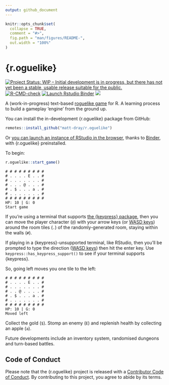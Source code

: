 ```yaml
---
output: github_document
---
```


<!-- README.md is generated from README.Rmd. Please edit that file -->

```r
knitr::opts_chunk$set(
  collapse = TRUE,
  comment = "#>",
  fig.path = "man/figures/README-",
  out.width = "100%"
)
```

# {r.oguelike}

<!-- badges: start -->

[![Project Status: WIP – Initial development is in progress, but there
has not yet been a stable, usable release suitable for the
public.](https://www.repostatus.org/badges/latest/wip.svg)](https://www.repostatus.org/#wip)
[![R-CMD-check](https://github.com/matt-dray/r.oguelike/workflows/R-CMD-check/badge.svg)](https://github.com/matt-dray/r.oguelike/actions)
[![Launch Rstudio Binder](http://mybinder.org/badge_logo.svg)](https://mybinder.org/v2/gh/matt-dray/play-r.oguelike/main?urlpath=rstudio)
[![](https://img.shields.io/badge/@-...$..a....E...-black?style=flat&labelColor=white)](https://en.wikipedia.org/wiki/Roguelike)
<!-- badges: end -->

A (work-in-progress) text-based [roguelike game](https://en.wikipedia.org/wiki/Roguelike) for R. A learning process to build a gameplay 'engine' from the ground up.

You can install the in-development {r.oguelike} package from GitHub:

```r
remotes::install_github("matt-dray/r.oguelike")
```

Or [you can launch an instance of RStudio in the browser](https://mybinder.org/v2/gh/matt-dray/play-r.oguelike/main?urlpath=rstudio), thanks to [Binder](https://mybinder.org/), with {r.oguelike} preinstalled.

To begin:

```r
r.oguelike::start_game()
```

```
# # # # # # # # # 
# . . . . E . . # 
# . . . . . . . # 
# . . . @ . . . # 
# . $ . . . a . # 
# . . . . . . . # 
# # # # # # # # # 
HP: 10 | G: 0 
Start game
```

If you're using a terminal that supports [the {keypress} package](https://github.com/gaborcsardi/keypress), then you can move the player character (`@`) with your arrow keys (or [WASD keys](https://en.wikipedia.org/wiki/Arrow_keys#WASD_keys)) around the room tiles (`.`) of the randomly-generated room, staying within the walls (`#`).

If playing in a {keypress}-unsupported terminal, like RStudio, then you'll be prompted to type the direction ([WASD keys](https://en.wikipedia.org/wiki/Arrow_keys#WASD_keys)) then hit the enter key. Use `keypress::has_keypress_support()` to see if your terminal supports {keypress}.

So, going left moves you one tile to the left:

```
# # # # # # # # # 
# . . . . E . . # 
# . . . . . . . # 
# . . @ . . . . # 
# . $ . . . a . # 
# . . . . . . . # 
# # # # # # # # # 
HP: 10 | G: 0
Moved left
```

Collect the gold (`$`). Stomp an enemy (`E`) and replenish health by collecting an apple (`a`).

Future developments include an inventory system, randomised dungeons and turn-based battles.

## Code of Conduct

Please note that the {r.oguelike} project is released with a [Contributor Code of Conduct](https://contributor-covenant.org/version/2/0/CODE_OF_CONDUCT.html). By contributing to this project, you agree to abide by its terms.
